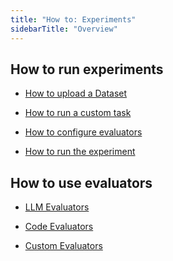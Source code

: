 ```yaml
---
title: "How to: Experiments"
sidebarTitle: "Overview"
---
```


## How to run experiments

* [How to upload a Dataset](/phoenix/datasets-and-experiments/how-to-experiments/run-experiments#load-a-dataset)

* [How to run a custom task](/phoenix/datasets-and-experiments/how-to-experiments/run-experiments#create-a-task)

* [How to configure evaluators](/phoenix/datasets-and-experiments/how-to-experiments/run-experiments#define-evaluators)

* [How to run the experiment](/phoenix/datasets-and-experiments/how-to-experiments/run-experiments#run-an-experiment)

## How to use evaluators

* [LLM Evaluators](/phoenix/datasets-and-experiments/how-to-experiments/using-evaluators#llm-evaluators)

* [Code Evaluators](/phoenix/datasets-and-experiments/how-to-experiments/using-evaluators#code-evaluators)

* [Custom Evaluators](/phoenix/datasets-and-experiments/how-to-experiments/using-evaluators#custom-evaluators)


